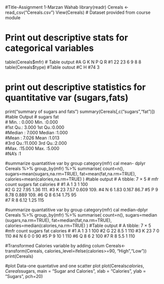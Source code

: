 #Title-Assignment 1-Marzan Wahab
library(readr)
Cereals <- read_csv("Cereals.csv")
View(Cereals) # Dataset provided from course module

# Print out descriptive stats for categorical variables
table(Cereals$mfr)
# Table output
#A  G  K  N  P  Q  R 
#1 22 23  6  9  8  8 
table(Cereals$type)
#Table outout
#C  H 
#74  3 

# print out descriptive statistics for quantitative var (sugars,fats)
print("summary of sugars and fats")
summary(Cereals[,c("sugars","fat")])
#table Output
#  sugars            fat       
# Min.   : 0.000   Min.   :0.000  
#1st Qu.: 3.000   1st Qu.:0.000  
#Median : 7.000   Median :1.000  
#Mean   : 7.026   Mean   :1.013  
#3rd Qu.:11.000   3rd Qu.:2.000  
#Max.   :15.000   Max.   :5.000  
#NA's   :1           

#summarize quantatitive var by group category(mfr) cal mean- dplyr 
Cereals %>%
  group_by(mfr) %>%
  summarise(
    count=n(),
    sugars=mean(sugars,na.rm=TRUE),
    fat=mean(fat,na.rm=TRUE),
    calories=mean(calories,na.rm=TRUE)
     )
#table output
# A tibble: 7 × 5
# mfr   count sugars   fat calories
#<chr> <int>  <dbl> <dbl>    <dbl>
#1 A         1   3    1        100  
#2 G        22   7.95 1.36     111. 
#3 K        23   7.57 0.609    109. 
#4 N         6   1.83 0.167     86.7
#5 P         9   8.78 0.889    109. 
#6 Q         8   6.14 1.75      95  
#7 R         8   6.12 1.25     115  

#summarize quantatitive var by group category(mfr) cal median-dplyr
Cereals %>%
  group_by(mfr) %>%
  summarise(
    count=n(),
    sugars=median (sugars,na.rm=TRUE),
    fat=median(fat,na.rm=TRUE),
    calories=median(calories,na.rm=TRUE)
     )
#Table output
# A tibble: 7 × 5
#mfr   count sugars   fat calories
#<chr> <int>  <dbl> <dbl>    <dbl>
#1 A         1    3       1      100
#2 G        22    8.5     1      110
#3 K        23    7       0      110
#4 N         6    0       0       90
#5 P         9   10       1      110
#6 Q         8    6       2      100
#7 R         8    5.5     1      110

#Transformed Calories variable by adding colum
Cereals<-transform(Cereals,
                   calories_level=ifelse(calories>=90, "High","Low"))
print(Cereals)

#plot Data-one quantative and one scatter plot
plot(Cereals$calories,Cereals$sugars,
     main = "Sugar and Calories",
     xlab = "Calories",
     ylab = "Sugars",
     pch=20)
     
     